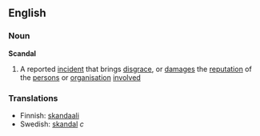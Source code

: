 ==English==

===Noun===
'''Scandal'''
#A reported [[incident]] that brings [[disgrace]], or [[damage]]s the [[reputation]] of the [[person]]s or [[organisation]] [[involved]]

===Translations===
*Finnish: [[skandaali]]
*Swedish: [[skandal]] ''c''
